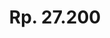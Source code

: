 ---
title: "Rp. 27.200"
publishedAt: "https://s.shopee.co.id/5Kx0MA7f58"
summary: "Crochet Rose Headband"
images:
  - "/images/projects/products/Crochet rose headband.jpeg"
---